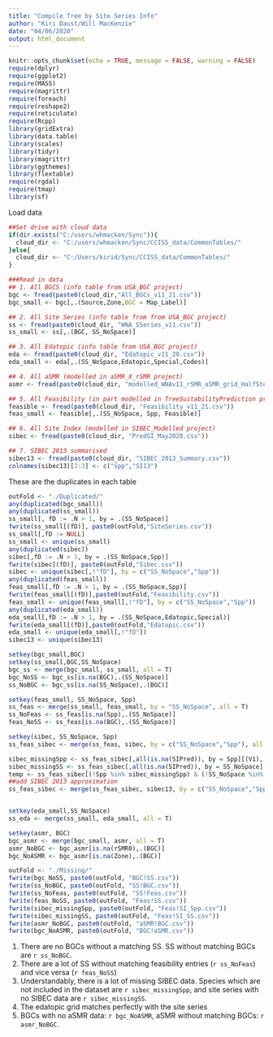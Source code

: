 ```yaml
---
title: "Compile Tree by Site Series Info"
author: "Kiri Daust/Will MacKenzie"
date: "04/06/2020"
output: html_document
---
```


```r
knitr::opts_chunk$set(echo = TRUE, message = FALSE, warning = FALSE)
require(dplyr)
require(ggplot2)
require(MASS)
require(magrittr)
require(foreach)
require(reshape2)
require(reticulate)
require(Rcpp)
library(gridExtra)
library(data.table)
library(scales)
library(tidyr)
library(magrittr)
library(ggthemes)
library(flextable)
require(rgdal)
require(tmap)
library(sf)
```

Load data

```r
##Set drive with cloud data
if(dir.exists("C:/users/whmacken/Sync")){
  cloud_dir <- "C:/users/whmacken/Sync/CCISS_data/CommonTables/"
}else{
  cloud_dir <- "C:/Users/kirid/Sync/CCISS_data/CommonTables/"
}

###Read in data
## 1. All BGCS (info table from USA_BGC project)
bgc <- fread(paste0(cloud_dir,"All_BGCs_v11_21.csv"))
bgc_small <- bgc[,.(Source,Zone,BGC = Map_Label)]

## 2. All Site Series (info table from from USA_BGC project)
ss <- fread(paste0(cloud_dir, "WNA_SSeries_v11.csv"))
ss_small <- ss[,.(BGC, SS_NoSpace)]

## 3. All Edatopic (info table from USA_BGC project)
eda <- fread(paste0(cloud_dir, "Edatopic_v11_20.csv"))
eda_small <- eda[,.(SS_NoSpace,Edatopic,Special,Codes)]

## 4. All aSMR (modelled in aSMR_X_rSMR project)
asmr <- fread(paste0(cloud_dir, "modelled_WNAv11_rSMR_aSMR_grid_HalfStep.csv"))

## 5. All Feasibility (in part modelled in TreeSuitabilityPrediction project)
feasible <- fread(paste0(cloud_dir, "Feasibility_v11_21.csv"))
feas_small <- feasible[,.(SS_NoSpace, Spp, Feasible)]

## 6. All Site Index (modelled in SIBEC_Modelled project)
sibec <- fread(paste0(cloud_dir, "PredSI_May2020.csv"))

## 7. SIBEC 2013 summarised
sibec13 <- fread(paste0(cloud_dir, "SIBEC_2013_Summary.csv"))
colnames(sibec13)[2:3] <- c("Spp","SI13")
```
   
These are the duplicates in each table

```r
outFold <- "./Duplicated/"
any(duplicated(bgc_small))
any(duplicated(ss_small))
ss_small[, fD := .N > 1, by = .(SS_NoSpace)]
fwrite(ss_small[(fD)], paste0(outFold,"SiteSeries.csv"))
ss_small[,fD := NULL]
ss_small <- unique(ss_small)
any(duplicated(sibec))
sibec[,fD := .N > 1, by = .(SS_NoSpace,Spp)]
fwrite(sibec[(fD)], paste0(outFold,"Sibec.csv"))
sibec <- unique(sibec[,!"fD"], by = c("SS_NoSpace","Spp"))
any(duplicated(feas_small))
feas_small[,fD := .N > 1, by = .(SS_NoSpace,Spp)]
fwrite(feas_small[(fD)],paste0(outFold,"Feasibility.csv"))
feas_small <- unique(feas_small[,!"fD"], by = c("SS_NoSpace","Spp"))
any(duplicated(eda_small))
eda_small[,fD := .N > 1, by = .(SS_NoSpace,Edatopic,Special)]
fwrite(eda_small[(fD)],paste0(outFold,"Edatopic.csv"))
eda_small <- unique(eda_small[,!"fD"])
sibec13 <- unique(sibec13)
```

```r

setkey(bgc_small,BGC)
setkey(ss_small,BGC,SS_NoSpace)
bgc_ss <- merge(bgc_small, ss_small, all = T)
bgc_NoSS <- bgc_ss[is.na(BGC),.(SS_NoSpace)]
ss_NoBGC <- bgc_ss[is.na(SS_NoSpace),.(BGC)]

setkey(feas_small, SS_NoSpace, Spp)
ss_feas <- merge(ss_small, feas_small, by = "SS_NoSpace", all = T)
ss_NoFeas <- ss_feas[is.na(Spp),.(SS_NoSpace)]
feas_NoSS <- ss_feas[is.na(BGC),.(SS_NoSpace)]

setkey(sibec, SS_NoSpace, Spp)
ss_feas_sibec <- merge(ss_feas, sibec, by = c("SS_NoSpace","Spp"), all = T)

sibec_missingSpp <- ss_feas_sibec[,all(is.na(SIPred)), by = Spp][(V1),.(Spp)]
sibec_missingSS <- ss_feas_sibec[,all(is.na(SIPred)), by = SS_NoSpace][(V1),.(SS_NoSpace)]
temp <- ss_feas_sibec[(!Spp %in% sibec_missingSpp) & (!SS_NoSpace %in% sibec_missingSS),]
##add SIBEC 2013 approximation
ss_feas_sibec <- merge(ss_feas_sibec, sibec13, by = c("SS_NoSpace","Spp"),all = T)


setkey(eda_small,SS_NoSpace)
ss_eda <- merge(ss_small, eda_small, all = T)

setkey(asmr, BGC)
bgc_asmr <- merge(bgc_small, asmr, all = T)
asmr_NoBGC <- bgc_asmr[is.na(rSMR0),.(BGC)]
bgc_NoASMR <- bgc_asmr[is.na(Zone),.(BGC)]

outFold <- "./Missing/"
fwrite(bgc_NoSS, paste0(outFold, "BGC!SS.csv"))
fwrite(ss_NoBGC, paste0(outFold, "SS!BGC.csv"))
fwrite(ss_NoFeas, paste0(outFold, "SS!Feas.csv"))
fwrite(feas_NoSS, paste0(outFold, "Feas!SS.csv"))
fwrite(sibec_missingSpp, paste0(outFold, "Feas!SI_Spp.csv"))
fwrite(sibec_missingSS, paste0(outFold, "Feas!SI_SS.csv"))
fwrite(asmr_NoBGC, paste0(outFold, "aSMR!BGC.csv"))
fwrite(bgc_NoASMR, paste0(outFold, "BGC!aSMR.csv"))
```

1. There are no BGCs without a matching SS. SS without matching BGCs are `r ss_NoBGC`.
2. There are a lot of SS without matching feasibility entries (`r ss_NoFeas`) and vice versa (`r feas_NoSS`)
3. Understandably, there is a lot of missing SIBEC data. Species which are not included in the dataset are `r sibec_missingSpp`, and site series with no SIBEC data are `r sibec_missingSS`.
4. The edatopic grid matches perfectly with the site series
5. BGCs with no aSMR data: `r bgc_NoASMR`, aSMR without matching BGCs: `r asmr_NoBGC`.
